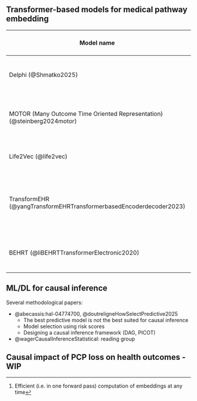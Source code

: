 ## Transformer-based models for medical pathway embedding {.unnumbered}


::: {#tbl-medpathway style="font-size: 0.45em;"}

| Model name | Model archi. | Pre-train. Task(s) | Fine-tun. task(s) | # Params | Training data size | Vocab size (type) | Generative | Trajectory^[Efficient (i.e. in one forward pass) computation of embeddings at any time] 
|-|------|-------|-------|----|---|-----|-|-
| Delphi (@Shmatko2025) | NanoGPT | Next disease event + Time to event | None | 2M | 400k patients | 1,258 (ICD10)  | ✅ | ✅ |
| MOTOR (Many Outcome Time Oriented Representation) (@steinberg2024motor) | Transformer (causal masking and local attention) | Time to event (TTE) | TTE for part. disease |  143M | 55M patients, 9B events | 8,192 (ICD10 and other specific codes) | ≅ | ≅ |
| Life2Vec (@life2vec)| BERT | MLM + SOP | Mortality Prediction | 8M | 3M patients | ~700<br>(labour + ICD10) | ❌ | ❌ |
| TransformEHR (@yangTransformEHRTransformerbasedEncoderdecoder2023)| Encoder-Decoder | Visit masking: Given visits 1-3, predict all codes in visit 4 | Disease (pancreatic cancer) / Outcome (self harm) pred. | ? | 255M visits from 7M patients | ICD10 | ✅ | ❌|
| BEHRT (@liBEHRTTransformerElectronic2020) | BERT | MLM | Disease prediction| not reported (~6L, 12H, h=288) | 1.6M patients | 301 disease codes | ❌ | ❌ |


<!-- 
| Med-BERT | BERT for structured diagnosis codes | Disease prediction (HF, pancreatic cancer) | ~17M | 28.5M pts |
| ClinicalBERT | BERT-base on clinical notes (MIMIC-III) | 30-day readmission + NLP tasks | ~110M (BERT-base) | 34,560 pts (downstream) |
| Hi-BEHRT | Hierarchical Transformer (local + global) | Risk prediction (HF, diabetes, CKD, stroke) | not reported | ~2.84M pts |
| CEHR-BERT | BERT w/ temporal & visit tokens | Hosp., death, HF diagnosis, readmission | not reported | ~2.4M pts |
| HEART | Relation-aware Transformer | 5 clinical tasks (2 datasets) | not reported | sizes vary |
| Transformer patient embedding (NPJ Dig Med 2025) | Transformer (codes→embedding) | Stratification, disease prediction | not reported | 1.05M pts (eMERGE) | -->

:::

## ML/DL for causal inference  {.unnumbered}

Several methodological papers:

- @abecassis:hal-04774700, @doutreligneHowSelectPredictive2025
  - The best predictive model is not the best suited for causal inference
  - Model selection using risk scores
  - Designing a causal inference framework (DAG, PICOT)
- @wagerCausalInferenceStatistical: reading group

## Causal impact of PCP loss on health outcomes - WIP  {.unnumbered}
